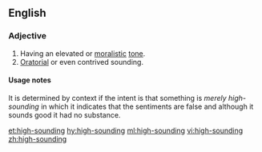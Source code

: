 ==English==

===Adjective===
{{en-adj|-}}

# Having an elevated or [[moralistic]] [[tone]].
# [[oratorial|Oratorial]] or even contrived sounding.

====Usage notes====
It is determined by context if the intent is that something is ''merely high-sounding'' in which it indicates that the sentiments are false and although it sounds good it had no substance.

[[et:high-sounding]]
[[hy:high-sounding]]
[[ml:high-sounding]]
[[vi:high-sounding]]
[[zh:high-sounding]]
